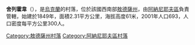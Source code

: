 {{coord|47|40|30|N|30|8|4|E|scale:30000|display=title}}

'''舍列霍韋'''（{{lang-uk|Шелехове}}），是[[烏克蘭|烏克蘭]]的村落，位於該國西南部[[敖德薩州|敖德薩州]]，由[[阿納尼耶夫區|阿納尼耶夫區]]負責管轄，始建於1849年，面積2.31平方公里，海拔高度61米，2001年人口693，人口密度每平方公里300人。

{{DEFAULTSORT:Шелехове}}
[[Category:敖德薩州村落|Category:敖德薩州村落]]
[[Category:阿納尼耶夫區村落|Category:阿納尼耶夫區村落]]


{{Odessa-geo-stub}}